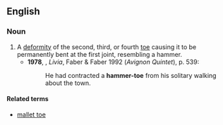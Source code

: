 ==English==
{{wikipedia}}
===Noun===
{{en-noun}}

# A [[deformity]] of the second, third, or fourth [[toe]] causing it to be permanently bent at the first joint, resembling a hammer. 
#*'''1978''', {{w|Lawrence Durrell}}, ''Livia'', Faber & Faber 1992 (''Avignon Quintet''), p. 539:
#*:He had contracted a '''hammer-toe''' from his solitary walking about the town.
 
====Related terms====
*[[mallet toe]]